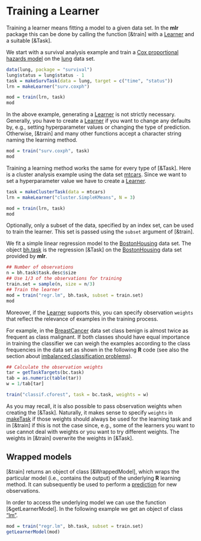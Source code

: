 # Training a Learner

Training a learner means fitting a model to a given data set.
In the **mlr** package this can be done by calling the function [&train]
with a [Learner](&makeLearner) and a suitable [&Task].

We start with a survival analysis example and train a
[Cox proportional hazards model](&survival::coxph)
on the [lung](&survival::lung) data set.

```r
data(lung, package = "survival")
lung$status = lung$status - 1
task = makeSurvTask(data = lung, target = c("time", "status"))
lrn = makeLearner("surv.coxph")

mod = train(lrn, task)
mod
```

In the above example, generating a [Learner](&makeLearner) is not strictly necessary.
Generally, you have to create a [Learner](&makeLearner) if you want to change any defaults
by, e.g., setting hyperparameter values or changing the type of prediction.
Otherwise, [&train] and many other functions accept a character string naming the learning
method.

```r
mod = train("surv.coxph", task)
mod
```

Training a learning method works the same for every type of [&Task].
Here is a cluster analysis example using the data set [mtcars](&dataset::mtcars).
Since we want to set a hyperparameter value we have to create a [Learner](&makeLearner).

```r
task = makeClusterTask(data = mtcars)
lrn = makeLearner("cluster.SimpleKMeans", N = 3)

mod = train(lrn, task)
mod
```

Optionally, only a subset of the data, specified by an index set, can be used to
train the learner. This set is passed using the ``subset`` argument of [&train].

We fit a simple linear regression model to the [BostonHousing](&mlbench::BostonHousing) data set.
The object [bh.task](&mlr.bh) is the regression [&Task] on the [BostonHousing](&mlbench::BostonHousing)
data set provided by **mlr**.

```r
## Number of observations
n = bh.task$task.desc$size
## Use 1/3 of the observations for training 
train.set = sample(n, size = n/3)
## Train the learner
mod = train("regr.lm", bh.task, subset = train.set)
mod
```

Moreover, if the [Learner](&makeLearner) supports this, you can specify observation ``weights``
that reflect the relevance of examples in the training process.

For example, in the [BreastCancer](&mlbench::BreastCancer) data set class benign is almost
twice as frequent as class malignant.
If both classes should have equal importance in training the classifier we can weigh the
examples according to the class frequencies in the data set as shown in the following
**R** code (see also the section about [imbalanced classification problems](&over_and_undersampling.md)).

```r
## Calculate the observation weights
tar = getTaskTargets(bc.task)
tab = as.numeric(table(tar))
w = 1/tab[tar]

train("classif.cforest", task = bc.task, weights = w)
```

As you may recall, it is also possible to pass observation weights when creating the 
[&Task].
Naturally, it makes sense to specify ``weights`` in [make<type>Task](&Task) if those weights
should always be used for the learning task and in [&train] if this is not the case since, e.g.,
some of the learners you want to use cannot deal with weights or you want to try different weights.
The weights in [&train] overwrite the weights in [&Task].


## Wrapped models

[&train] returns an object of class [&WrappedModel], which wraps the
particular model (i.e., contains the output) of the underlying **R** learning method.
It can subsequently be used to perform a [prediction](&predict.WrappedModel) for new observations.


In order to access the underlying model we can use the function [&getLearnerModel].
In the following example we get an object of class ["lm"](&stats::lm).

```r
mod = train("regr.lm", bh.task, subset = train.set)
getLearnerModel(mod)
```
